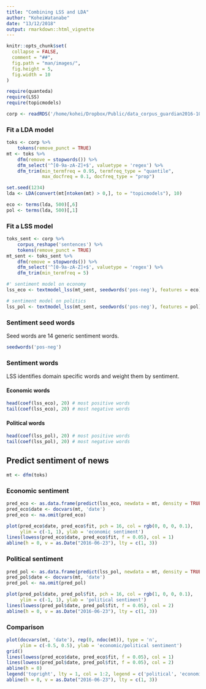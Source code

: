 ```yaml
---
title: "Combining LSS and LDA"
author: "KoheiWatanabe"
date: "13/12/2018"
output: rmarkdown::html_vignette
---
```


```r
knitr::opts_chunk$set(
  collapse = FALSE,
  comment = "##",
  fig.path = "man/images/",
  fig.height = 5,
  fig.width = 10
)
```

```r
require(quanteda)
require(LSS)
require(topicmodels)
```

```r
corp <- readRDS('/home/kohei/Dropbox/Public/data_corpus_guardian2016-10k.rds')
```


### Fit a LDA model

```r
toks <- corp %>% 
    tokens(remove_punct = TRUE)
mt <- toks %>% 
    dfm(remove = stopwords()) %>% 
    dfm_select('^[0-9a-zA-Z]+$', valuetype = 'regex') %>% 
    dfm_trim(min_termfreq = 0.95, termfreq_type = "quantile", 
             max_docfreq = 0.1, docfreq_type = "prop")

set.seed(1234)
lda <- LDA(convert(mt[ntoken(mt) > 0,], to = "topicmodels"), 10)

eco <- terms(lda, 500)[,6]
pol <- terms(lda, 500)[,1]
```

### Fit a LSS model

```r
toks_sent <- corp %>% 
    corpus_reshape('sentences') %>% 
    tokens(remove_punct = TRUE)
mt_sent <- toks_sent %>% 
    dfm(remove = stopwords()) %>% 
    dfm_select('^[0-9a-zA-Z]+$', valuetype = 'regex') %>% 
    dfm_trim(min_termfreq = 5)

#' sentiment model on economy
lss_eco <- textmodel_lss(mt_sent, seedwords('pos-neg'), features = eco)

# sentiment model on politics
lss_pol <- textmodel_lss(mt_sent, seedwords('pos-neg'), features = pol)

```


### Sentiment seed words

Seed words are 14 generic sentiment words.

```r
seedwords('pos-neg')
```

### Sentiment words

LSS identifies domain specific words and weight them by sentiment.

#### Economic words

```r
head(coef(lss_eco), 20) # most positive words
tail(coef(lss_eco), 20) # most negative words

```

#### Political words

```r
head(coef(lss_pol), 20) # most positive words
tail(coef(lss_pol), 20) # most negative words
```

## Predict sentiment of news

```r
mt <- dfm(toks)
```

### Economic sentiment

```r
pred_eco <- as.data.frame(predict(lss_eco, newdata = mt, density = TRUE))
pred_eco$date <- docvars(mt, 'date')
pred_eco <- na.omit(pred_eco)

plot(pred_eco$date, pred_eco$fit, pch = 16, col = rgb(0, 0, 0, 0.1),
     ylim = c(-1, 1), ylab = 'economic sentiment')
lines(lowess(pred_eco$date, pred_eco$fit, f = 0.05), col = 1)
abline(h = 0, v = as.Date("2016-06-23"), lty = c(1, 3))
```


### Political sentiment

```r
pred_pol <- as.data.frame(predict(lss_pol, newdata = mt, density = TRUE))
pred_pol$date <- docvars(mt, 'date')
pred_pol <- na.omit(pred_pol)

plot(pred_pol$date, pred_pol$fit, pch = 16, col = rgb(1, 0, 0, 0.1),
     ylim = c(-1, 1), ylab = 'political sentiment')
lines(lowess(pred_pol$date, pred_pol$fit, f = 0.05), col = 2)
abline(h = 0, v = as.Date("2016-06-23"), lty = c(1, 3))
```

### Comparison

```r
plot(docvars(mt, 'date'), rep(0, ndoc(mt)), type = 'n',
     ylim = c(-0.5, 0.5), ylab = 'economic/political sentiment')
grid()
lines(lowess(pred_eco$date, pred_eco$fit, f = 0.05), col = 1)
lines(lowess(pred_pol$date, pred_pol$fit, f = 0.05), col = 2)
abline(h = 0)
legend('topright', lty = 1, col = 1:2, legend = c('political', 'economic'))
abline(h = 0, v = as.Date("2016-06-23"), lty = c(1, 3))
```


